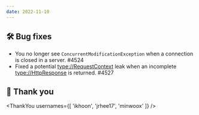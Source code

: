 ```yaml
---
date: 2022-11-10
---
```


## 🛠️ Bug fixes

- You no longer see `ConcurrentModificationException` when a connection is closed in a server. #4524
- Fixed a potential <type://RequestContext> leak when an incomplete <type://HttpResponse> is returned. #4527
## 🙇 Thank you

<ThankYou usernames={[
  'ikhoon',
  'jrhee17',
  'minwoox'
]} />
